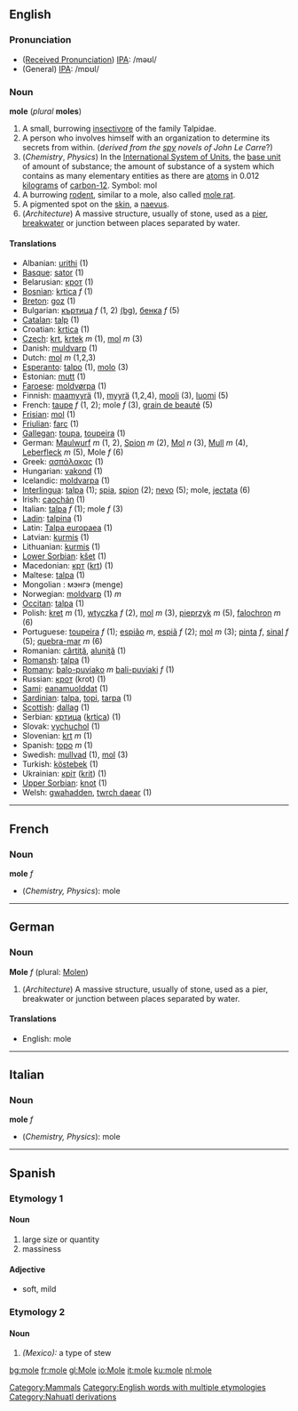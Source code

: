 ==English==
{{wikipedia}}
=== Pronunciation ===
*([[w:Received Pronunciation|Received Pronunciation]]) [[w:IPA|IPA]]: /məʊl/
*(General) [[w:IPA|IPA]]: /mɒʊl/

=== Noun ===
'''mole''' (''plural'' '''moles''')

# A small, burrowing [[insectivore]] of the family Talpidae.
# A person who involves himself with an organization to determine its secrets from within. (''derived from the [[spy]] novels of John Le Carre''?)
# (''Chemistry'', ''Physics'') In the [[International System of Units]], the [[base unit]] of amount of substance; the amount of substance of a system which contains as many elementary entities as there are [[atom]]s in 0.012 [[kilogram]]s of [[carbon-12]].  Symbol: mol
# A burrowing [[rodent]], similar to a mole, also called [[mole rat]].
# A pigmented spot on the [[skin]], a [[naevus]].
# (''Architecture'') A massive structure, usually of stone, used as a [[pier]], [[breakwater]] or junction between places separated by water.

====Translations====
{{cleanup}}
*Albanian: [[urithi]] (1)
*[[Basque]]: [[sator]] (1)
*Belarusian: [[крот]] (1)
*[[Bosnian]]: [[krtica]] ''f'' (1)
*[[Breton]]: [[goz]] (1)
*Bulgarian: [[къртица]] ''f'' (1, 2) [[:bg:къртица|(bg)]], [[бенка]] ''f'' (5)
*[[Catalan]]: [[talp]] (1)
*Croatian: [[krtica]] (1)
*[[Czech]]: [[krt]], [[krtek]] ''m'' (1), [[mol]] ''m'' (3)
*Danish: [[muldvarp]] (1)
*Dutch: [[mol]] ''m'' (1,2,3)
*[[Esperanto]]: [[talpo]] (1), [[molo]] (3)
*Estonian: [[mutt]] (1)
*[[Faroese]]: [[moldvørpa]] (1)
*Finnish: [[maamyyrä]] (1), [[myyrä]] (1,2,4), [[mooli]] (3), [[luomi]] (5)
*French: [[taupe]] ''f'' (1, 2); mole ''f'' (3), [[grain de beauté]] (5)
*[[Frisian]]: [[mol]] (1)
*[[Friulian]]: [[farc]] (1)
*[[Gallegan]]: [[toupa]], [[toupeira]] (1)
*German: [[Maulwurf]] ''m'' (1, 2), [[Spion]] ''m'' (2), [[Mol]] ''n'' (3), [[Mull]] ''m'' (4), [[Leberfleck]] ''m'' (5), Mole ''f'' (6)
*Greek: [[ασπάλακας]] (1)
*Hungarian: [[vakond]] (1)
*Icelandic: [[moldvarpa]] (1)
*[[Interlingua]]: [[talpa]] (1); [[spia]], [[spion]] (2); [[nevo]] (5); mole, [[jectata]] (6)
*Irish: [[caochán]] (1)
*Italian: [[talpa]] ''f'' (1); mole ''f'' (3)
*[[Ladin]]: [[talpina]] (1)
*Latin: [[Talpa europaea]] '' '' (1)
*Latvian: [[kurmis]] (1)
*Lithuanian: [[kurmis]] (1)
*[[Lower Sorbian]]: [[kšet]] (1)
*Macedonian: [[крт]] ([[krt]]) (1)
*Maltese: [[talpa]] (1)
*Mongolian : мэнгэ (menge)
*Norwegian: [[moldvarp]] (1) ''m''
*[[Occitan]]: [[talpa]] (1)
*Polish: [[kret]] ''m'' (1), [[wtyczka]] ''f'' (2), [[mol]] ''m'' (3), [[pieprzyk]] ''m'' (5), [[falochron]] ''m'' (6)
*Portuguese: [[toupeira]] ''f'' (1); [[espião]] ''m'', [[espiã]] ''f'' (2); [[mol]] ''m'' (3); [[pinta]] ''f'', [[sinal]] ''f'' (5); [[quebra-mar]] ''m'' (6)
*Romanian: [[cârtiţă]], [[aluniţă]] (1)
*[[Romansh]]: [[talpa]] (1)
*[[Romany]]: [[balo-puviako]] ''m'' [[bali-puviaki]] ''f'' (1)
*Russian: [[крот]] (krot) (1)
*[[Sami]]: [[eanamuolddat]] (1)
*[[Sardinian]]: [[talpa]], [[topi]], [[tarpa]] (1)
*[[Scottish]]: [[dallag]] (1)
*Serbian: [[кртица]] ([[krtica]]) (1)
*Slovak: [[vychuchol]] (1)
*Slovenian: [[krt]] ''m'' (1)
*Spanish: [[topo]] ''m'' (1)
*Swedish: [[mullvad]] (1), [[mol]] (3)
*Turkish: [[köstebek]] (1)
*Ukrainian: [[кріт]] ([[krit]]) (1)
*[[Upper Sorbian]]: [[knot]] (1)
*Welsh: [[gwahadden]], [[twrch daear]] (1)

----

==French==
===Noun===
'''mole''' ''f''

*(''Chemistry, Physics''): mole

----

==German==
===Noun===
'''Mole''' ''f'' (plural: [[Molen]])

# (''Architecture'') A massive structure, usually of stone, used as a pier, breakwater or junction between places separated by water.

====Translations====
*English: mole

----

==Italian==
===Noun===
'''mole''' ''f''

*(''Chemistry, Physics''): mole
----
==Spanish==
===Etymology 1===
====Noun====
#large size or quantity
#massiness
====Adjective====
*soft, mild

===Etymology 2===
====Noun====
#''(Mexico):'' a type of stew

[[Category:Mammals]]
[[Category:English words with multiple etymologies]]
[[Category:Nahuatl derivations]]

[[bg:mole]]
[[fr:mole]]
[[gl:Mole]]
[[io:Mole]]
[[it:mole]]
[[ku:mole]]
[[nl:mole]]